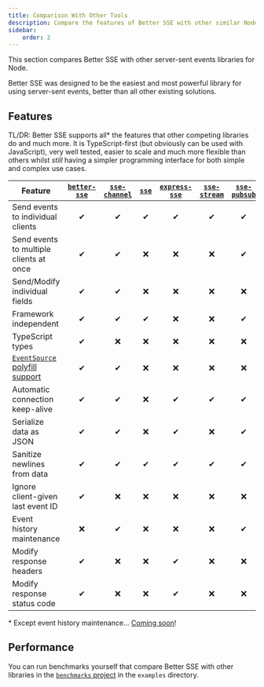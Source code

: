 ```yaml
---
title: Comparison With Other Tools
description: Compare the features of Better SSE with other similar Node SSE libraries.
sidebar:
    order: 2
---
```


This section compares Better SSE with other server-sent events libraries for Node.

Better SSE was designed to be the easiest and most powerful library for using server-sent events, better than all other existing solutions.

## Features

TL/DR: Better SSE supports all\* the features that other competing libraries do and much more. It is TypeScript-first (but obviously can be used with JavaScript), very well tested, easier to scale and much more flexible than others whilst *still* having a simpler programming interface for both simple and complex use cases.

|Feature|[`better-sse`](https://www.npmjs.com/package/better-sse)|[`sse-channel`](https://www.npmjs.com/package/sse-channel)|[`sse`](https://www.npmjs.com/package/sse)|[`express-sse`](https://www.npmjs.com/package/express-sse)|[`sse-stream`](https://www.npmjs.com/package/sse-stream)|[`sse-pubsub`](https://www.npmjs.com/package/sse-pubsub)|[`nestjs @Sse`](https://docs.nestjs.com/techniques/server-sent-events)|[`hono/streaming`](https://hono.dev/helpers/streaming#streamsse)|
|-|:-:|:-:|:-:|:-:|:-:|:-:|:-:|:-:|
|Send events to individual clients|✔|✔|✔|✔|✔|✔|✔|✔|✔|
|Send events to multiple clients at once|✔|✔|❌|❌|❌|✔|❌|❌|
|Send/Modify individual fields|✔|✔|❌|❌|❌|❌|❌|❌|
|Framework independent|✔|✔|✔|❌|❌|✔|❌|❌|
|TypeScript types|✔|❌|❌|❌|❌|❌|✔|✔|
|[`EventSource` polyfill support](https://www.npmjs.com/package/event-source-polyfill)|✔|✔|❌|❌|❌|❌|❌|❌|
|Automatic connection keep-alive|✔|✔|❌|✔|✔|✔|✔|❌|❌|
|Serialize data as JSON|✔|✔|❌|✔|❌|✔|✔|❌|
|Sanitize newlines from data|✔|✔|✔|✔|✔|✔|✔|❌|
|Ignore client-given last event ID|✔|❌|❌|❌|❌|❌|❌|❌|
|Event history maintenance|❌|✔|❌|❌|❌|✔|❌|❌|
|Modify response headers|✔|❌|❌|✔|❌|❌|✔|✔|
|Modify response status code|✔|❌|❌|✔|❌|❌|❌|❌|

\* Except event history maintenance... [Coming soon](https://github.com/MatthewWid/better-sse/issues/16)!

## Performance

You can run benchmarks yourself that compare Better SSE with other libraries in the [`benchmarks` project](https://github.com/MatthewWid/better-sse/tree/master/examples) in the `examples` directory.
